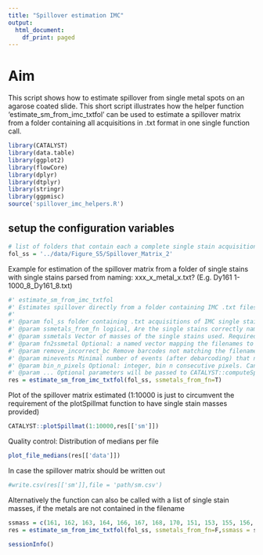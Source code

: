 ```yaml
---
title: "Spillover estimation IMC"
output:
  html_document:
    df_print: paged
---
```


# Aim
This script shows how to estimate spillover from single metal spots on an agarose coated slide.
This short script illustrates how the helper function 'estimate_sm_from_imc_txtfol' can be used to estimate a spillover matrix from a folder containing all acquisitions 
in .txt format in one single function call.

```r
library(CATALYST)
library(data.table)
library(ggplot2)
library(flowCore)
library(dplyr)
library(dtplyr)
library(stringr)
library(ggpmisc)
source('spillover_imc_helpers.R')
```


## setup the configuration variables
```r
# list of folders that contain each a complete single stain acquisition (e.g. in case that one wants to run and compare multiple single stains from different days)
fol_ss = '../data/Figure_S5/Spillover_Matrix_2'
```
Example for estimation of the spillover matrix from a folder of single stains
with single stains parsed from naming: xxx_x_metal_x.txt? (E.g. Dy161 1-1000_8_Dy161_8.txt)
```r
#' estimate_sm_from_imc_txtfol
#' Estimates spillover directly from a folder containing IMC .txt files
#'
#' @param fol_ss folder containing .txt acquisitions of IMC single stains
#' @param ssmetals_from_fn logical, Are the single stains correctly named xxx_x_metal_x.txt? (E.g. Dy161 1-1000_8_Dy161_8.txt
#' @param ssmetals Vector of masses of the single stains used. Required if ssmetals_from_file_fn is False
#' @param fn2ssmetal Optional: a named vector mapping the filenames to the single stain metal used (e.g. if it cannot be parsed from the filename)
#' @param remove_incorrect_bc Remove barcodes not matching the filename single stain annotation (requires either ssmetals_from_fn=T or fn2ssmetal )
#' @param minevents Minimal number of events (after debarcoding) that need to be present in a single stain in order that a spillover estimation is performed
#' @param bin_n_pixels Optional: integer, bin n consecutive pixels. Can be used if the intensities per pixel are to low (e.g. <200 counts)
#' @param ... Optional parameters will be passed to CATALYST::computeSpillmat 
res = estimate_sm_from_imc_txtfol(fol_ss, ssmetals_from_fn=T)
```
Plot of the spillover matrix estimated
(1:10000 is just to circumvent the requirement of the plotSpillmat function to have single stain masses provided)
```r
CATALYST::plotSpillmat(1:10000,res[['sm']])
```

Quality control: Distribution of medians per file
```r
plot_file_medians(res[['data']])
```
In case the spillover matrix should be written out
```r
#write.csv(res[['sm']],file = 'path/sm.csv')
```


Alternatively the function can also be called with a list of single stain masses, if the metals are not contained in the filename
```r
ssmass = c(161, 162, 163, 164, 166, 167, 168, 170, 151, 153, 155, 156, 158, 160, 165, 113, 115, 175, 142, 143, 144, 145, 146, 148, 150, 141, 147, 149, 152, 154, 159, 169, 171, 172, 173, 174, 176)
res = estimate_sm_from_imc_txtfol(fol_ss, ssmetals_from_fn=F,ssmass = ssmass )
```

```r
sessionInfo()
```

